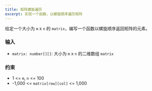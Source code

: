 ```yaml
---
title: 矩阵螺旋遍历
excerpt: 实现一个函数，以螺旋顺序遍历矩阵
---
```



给定一个大小为 `m` x `n` 的 `matrix`，编写一个函数以螺旋顺序返回矩阵的元素。

### 输入

- `matrix: number[][]`: 大小为 `m` x `n` 的二维数组 `matrix`

<MDXTestExamples testCases={runTestCases} />

### 约束

- 1 &lt;= `m`, `n` &lt;= 100
- -1,000 &lt;= `matrix[row][col]` &lt;= 1,000
